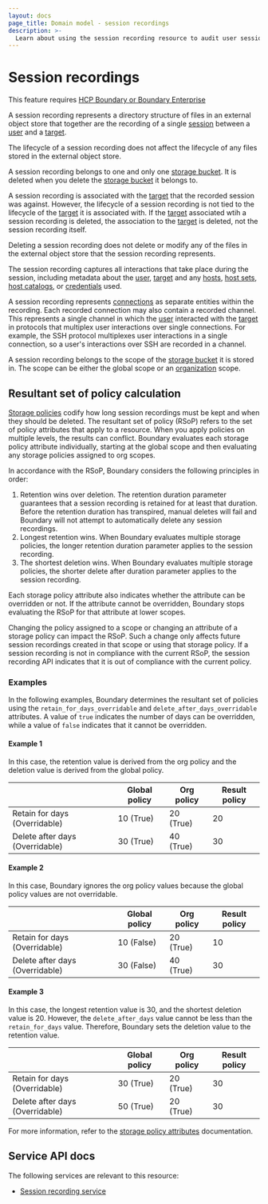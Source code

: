 ```yaml
---
layout: docs
page_title: Domain model - session recordings
description: >-
  Learn about using the session recording resource to audit user sessions. Understand how storage policy retention periods help you meet your compliance needs.
---
```


# Session recordings

<EnterpriseAlert product="boundary">This feature requires <a href="https://www.hashicorp.com/products/boundary">HCP Boundary or Boundary Enterprise</a></EnterpriseAlert>

A session recording represents a directory structure of
files in an external object store that together are the
recording of a single [session][] between a [user][] and a [target][].

The lifecycle of a session recording does not affect the
lifecycle of any files stored in the external object store.

A session recording belongs to one and only one [storage bucket][].
It is deleted when you delete the [storage bucket][] it belongs to.

A session recording is associated with the
[target][] that the recorded session was against.
However, the lifecycle of a session recording is not tied to
the lifecycle of the [target][] it is associated with.
If the [target][] associated wtih a session recording is deleted,
the association to the [target][] is deleted, not the session recording itself.

Deleting a session recording does not delete or modify
any of the files in the external object store that the session recording represents.

The session recording captures all interactions that take place during
the session, including metadata about the [user][], [target][] and any
[hosts][], [host sets][], [host catalogs][], or [credentials][] used.

A session recording represents [connections][] as separate
entities within the recording. Each recorded connection may also contain a recorded channel. This represents a single channel
in which the [user][] interacted with the [target][] in protocols that
multiplex user interactions over single connections. For example,
the SSH protocol multiplexes user interactions in a single
connection, so a user's interactions over SSH are recorded
in a channel.

A session recording belongs to the scope of the [storage bucket][]
it is stored in. The scope can be either the global scope or an [organization][]
scope.

## Resultant set of policy calculation

[Storage policies][] codify how long session recordings must be kept and when they should be deleted.
The resultant set of policy (RSoP) refers to the set of policy attributes that apply to a resource.
When you apply policies on multiple levels, the results can conflict.
Boundary evaluates each storage policy attribute individually, starting at the global scope and then evaluating any storage policies assigned to org scopes.

In accordance with the RSoP, Boundary considers the following principles in order:

1. Retention wins over deletion. The retention duration parameter guarantees that a session recording is retained for at least that duration. Before the retention duration has transpired, manual deletes will fail and Boundary will not attempt to automatically delete any session recordings.
2. Longest retention wins. When Boundary evaluates multiple storage policies, the longer retention duration parameter applies to the session recording.
3. The shortest deletion wins. When Boundary evaluates multiple storage policies, the shorter delete after duration parameter applies to the session recording.

Each storage policy attribute also indicates whether the attribute can be overridden or not.
If the attribute cannot be overridden, Boundary stops evaluating the RSoP for that attribute at lower scopes.

Changing the policy assigned to a scope or changing an attribute of a storage policy can impact the RSoP.
Such a change only affects future session recordings created in that scope or using that storage policy.
If a session recording is not in compliance with the current RSoP, the session recording API indicates that it is out of compliance with the current policy.

### Examples

In the following examples, Boundary determines the resultant set of policies using the `retain_for_days_overridable` and `delete_after_days_overridable` attributes.
A value of `true` indicates the number of days can be overridden, while a value of `false` indicates that it cannot be overridden.

#### Example 1
In this case, the retention value is derived from the org policy and the deletion value is derived from the global policy.

|               | Global policy | Org policy    | Result policy |
| ------------------------------ | ------------- | ---------- | ------------- |
| Retain for days (Overridable)                                 | 10 (True)                   | 20 (True)             | 20                         |
| Delete after days (Overridable)                               | 30 (True)                   | 40 (True)             | 30                         |

#### Example 2
In this case, Boundary ignores the org policy values because the global policy values are not overridable.

|               | Global policy | Org policy    | Result policy |
| ------------------------------ | ------------- | ---------- | ------------- |
| Retain for days (Overridable)                                 | 10 (False)                  | 20 (True)             | 10                         |
| Delete after days (Overridable)                               | 30 (False)                  | 40 (True)             | 30                         |

#### Example 3
In this case, the longest retention value is 30, and the shortest deletion value is 20.
However, the `delete_after_days` value cannot be less than the `retain_for_days` value.
Therefore, Boundary sets the deletion value to the retention value.

|               | Global policy | Org policy    | Result policy |
| ------------------------------ | ------------- | ---------- | ------------- |
| Retain for days (Overridable)                                 | 30 (True)                   | 20 (True)             | 30                         |
| Delete after days (Overridable)                               | 50 (True)                   | 20 (True)             | 30                         |

For more information, refer to the [storage policy attributes](/boundary/docs/concepts/domain-model/storage-policy#attributes) documentation.

## Service API docs

The following services are relevant to this resource:

- [Session recording service](/boundary/api-docs/session-recording-service)

[connections]: /boundary/docs/concepts/domain-model/session-connections
[credentials]: /boundary/docs/concepts/domain-model/credentials
[host catalogs]: /boundary/docs/concepts/domain-model/host-catalogs
[host sets]: /boundary/docs/concepts/domain-model/host-sets
[hosts]: /boundary/docs/concepts/domain-model/hosts
[target]: /boundary/docs/concepts/domain-model/targets
[user]: /boundary/docs/concepts/domain-model/users
[organization]: /boundary/docs/concepts/domain-model/scopes#organizations
[session]: /boundary/docs/concepts/domain-model/sessions
[storage bucket]: /boundary/docs/concepts/domain-model/storage-buckets
[storage policies]: /boundary/docs/concepts/domain-model/storage-policy